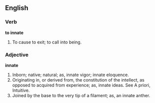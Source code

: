 ==English==

===Verb===

'''to innate'''

#To cause to exit; to call into being.

===Adjective===

'''innate'''

#Inborn; native; natural; as, innate vigor; innate eloquence.
#Originating in, or derived from, the constitution of the intellect, as opposed to acquired from experience; as, innate ideas. See A priori, Intuitive.
#Joined by the base to the very tip of a filament; as, an innate anther.